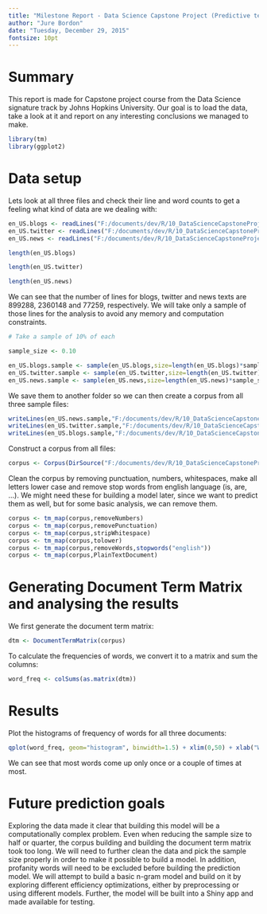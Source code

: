 ```yaml
---
title: "Milestone Report - Data Science Capstone Project (Predictive text mining)"
author: "Jure Bordon"
date: "Tuesday, December 29, 2015"
fontsize: 10pt
---
```


# Summary

This report is made for Capstone project course from the Data Science signature track by Johns Hopkins University. Our goal is to load the data, take a look at it and report on any interesting conclusions we managed to make.

```r
library(tm)
library(ggplot2)
```

# Data setup

Lets look at all three files and check their line and word counts to get a feeling what kind of data are we dealing with:

```r
en_US.blogs <- readLines("F:/documents/dev/R/10_DataScienceCapstoneProject/data/en_US/en_US.blogs.txt")
en_US.twitter <- readLines("F:/documents/dev/R/10_DataScienceCapstoneProject/data/en_US/en_US.twitter.txt")
en_US.news <- readLines("F:/documents/dev/R/10_DataScienceCapstoneProject/data/en_US/en_US.news.txt")

length(en_US.blogs)

length(en_US.twitter)

length(en_US.news)
```

We can see that the number of lines for blogs, twitter and news texts are 899288, 2360148 and 77259, respectively. We will take only a sample of those lines for the analysis to avoid any memory and computation constraints.

```r
# Take a sample of 10% of each

sample_size <- 0.10

en_US.blogs.sample <- sample(en_US.blogs,size=length(en_US.blogs)*sample_size,replace=FALSE)
en_US.twitter.sample <- sample(en_US.twitter,size=length(en_US.twitter)*sample_size,replace=FALSE)
en_US.news.sample <- sample(en_US.news,size=length(en_US.news)*sample_size,replace=FALSE)
```

We save them to another folder so we can then create a corpus from all three sample files:

```r
writeLines(en_US.news.sample,"F:/documents/dev/R/10_DataScienceCapstoneProject/data/en_US/samples/en_US.news.sample.txt")
writeLines(en_US.twitter.sample,"F:/documents/dev/R/10_DataScienceCapstoneProject/data/en_US/samples/en_US.twitter.sample.txt")
writeLines(en_US.blogs.sample,"F:/documents/dev/R/10_DataScienceCapstoneProject/data/en_US/samples/en_US.blogs.sample.txt")
```

Construct a corpus from all files:

```r
corpus <- Corpus(DirSource("F:/documents/dev/R/10_DataScienceCapstoneProject/data/en_US/samples"), readerControl = list(language="english"))
```

Clean the corpus by removing punctuation, numbers, whitespaces, make all letters lower case and remove stop words from english language (is, are, ...). We might need these for building a model later, since we want to predict them as well, but for some basic analysis, we can remove them.

```r
corpus <- tm_map(corpus,removeNumbers)
corpus <- tm_map(corpus,removePunctuation)
corpus <- tm_map(corpus,stripWhitespace)
corpus <- tm_map(corpus,tolower)
corpus <- tm_map(corpus,removeWords,stopwords("english"))
corpus <- tm_map(corpus,PlainTextDocument)
```

# Generating Document Term Matrix and analysing the results

We first generate the document term matrix:

```r
dtm <- DocumentTermMatrix(corpus)
```

To calculate the frequencies of words, we convert it to a matrix and sum the columns:

```r
word_freq <- colSums(as.matrix(dtm))
```

# Results

Plot the histograms of frequency of words for all three documents:

```r
qplot(word_freq, geom="histogram", binwidth=1.5) + xlim(0,50) + xlab("Words - news") + ylab("Word frequency")
```

We can see that most words come up only once or a couple of times at most. 

# Future prediction goals

Exploring the data made it clear that building this model will be a computationally complex problem. Even when reducing the sample size to half or quarter, the corpus building and building the document term matrix took too long. We will need to further clean the data and pick the sample size properly in order to make it possible to build a model. In addition, profanity words will need to be excluded before building the prediction model. We will attempt to build a basic n-gram model and build on it by exploring different efficiency optimizations, either by preprocessing or using different models. Further, the model will be built into a Shiny app and made available for testing.